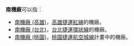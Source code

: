 {{not|臺北南機場}}
'''南機廠'''可以指：

* [[南機廠_(高雄)|南機廠 (高雄)]]，[[高雄捷運|高雄捷運]][[高雄捷運紅線|紅線]]的機廠。
* [[南機廠_(台北)|南機廠 (台北)]]，[[台北捷運|台北捷運]][[環狀線_(台北捷運)|環狀線]]的機廠。
* [[南機廠_(桃園)|南機廠 (桃園)]]，[[桃園捷運|桃園捷運]][[桃園捷運綠線|航空城線]]計畫中的機廠。

{{disambig|Cat=三字建築物消歧義}}